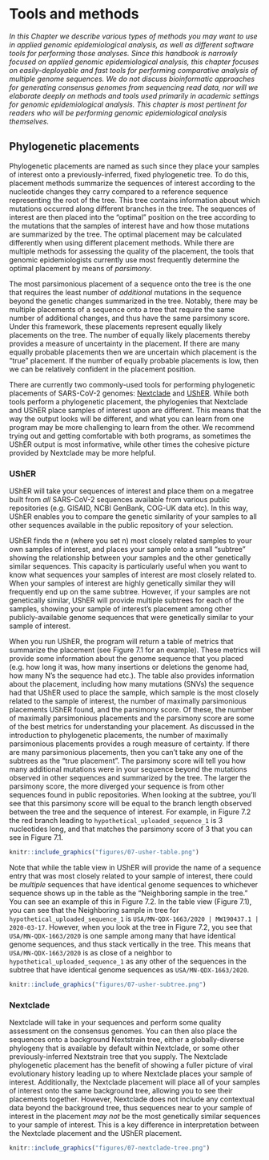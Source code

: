 # Tools and methods

_In this Chapter we describe various types of methods you may want to use in applied genomic epidemiological analysis, as well as different software tools for performing those analyses. Since this handbook is narrowly focused on applied genomic epidemiological analysis, this chapter focuses on easily-deployable and fast tools for performing comparative analysis of multiple genome sequences. We do not discuss bioinformatic approaches for generating consensus genomes from sequencing read data, nor will we elaborate deeply on methods and tools used primarily in academic settings for genomic epidemiological analysis. This chapter is most pertinent for readers who will be performing genomic epidemiological analysis themselves._

## Phylogenetic placements

Phylogenetic placements are named as such since they place your samples of interest onto a previously-inferred, fixed phylogenetic tree. To do this, placement methods summarize the sequences of interest according to the nucleotide changes they carry compared to a reference sequence representing the root of the tree. This tree contains information about which mutations occurred along different branches in the tree. The sequences of interest are then placed into the "optimal" position on the tree according to the mutations that the samples of interest have and how those mutations are summarized by the tree. The optimal placement may be calculated differently when using different placement methods. While there are multiple methods for assessing the quality of the placement, the tools that genomic epidemiologists currently use most frequently determine the optimal placement by means of _parsimony_.

The most parsimonious placement of a sequence onto the tree is the one that requires the least number of _additional_ mutations in the sequence beyond the genetic changes summarized in the tree. Notably, there may be multiple placements of a sequence onto a tree that require the same number of additional changes, and thus have the same parsimony score. Under this framework, these placements represent equally likely placements on the tree. The number of equally likely placements thereby provides a measure of uncertainty in the placement. If there are many equally probable placements then we are uncertain which placement is the "true" placement. If the number of equally probable placements is low, then we can be relatively confident in the placement position.

There are currently two commonly-used tools for performing phylogenetic placements of SARS-CoV-2 genomes: [Nextclade](https://clades.nextstrain.org/) and [UShER](https://genome.ucsc.edu/cgi-bin/hgPhyloPlace). While both tools perform a phylogenetic placement, the phylogenies that Nextclade and UShER place samples of interest upon are different. This means that the way the output looks will be different, and what you can learn from one program may be more challenging to learn from the other. We recommend trying out and getting comfortable with both programs, as sometimes the UShER output is most informative, while other times the cohesive picture provided by Nextclade may be more helpful.

### UShER

UShER will take your sequences of interest and place them on a megatree built from _all_ SARS-CoV-2 sequences available from various public repositories (e.g. GISAID, NCBI GenBank, COG-UK data etc). In this way, UShER enables you to compare the genetic similarity of your samples to all other sequences available in the public repository of your selection.

UShER finds the _n_ (where you set n) most closely related samples to your own samples of interest, and places your sample onto a small “subtree” showing the relationship between your samples and the other genetically similar sequences. This capacity is particularly useful when you want to know what sequences your samples of interest are most closely related to. When your samples of interest are highly genetically similar they will frequently end up on the same subtree. However, if your samples are not genetically similar, UShER will provide multiple subtrees for each of the samples, showing your sample of interest’s placement among other publicly-available genome sequences that were genetically similar to your sample of interest.

When you run UShER, the program will return a table of metrics that summarize the placement (see Figure 7.1 for an example). These metrics will provide some information about the genome sequence that you placed (e.g. how long it was, how many insertions or deletions the genome had, how many N’s the sequence had etc.). The table also provides information about the placement, including how many mutations (SNVs) the sequence had that UShER used to place the sample, which sample is the most closely related to the sample of interest, the number of maximally parsimonious placements UShER found, and the parsimony score. Of these, the number of maximally parsimonious placements and the parsimony score are some of the best metrics for understanding your placement. As discussed in the introduction to phylogenetic placements, the number of maximally parsimonious placements provides a rough measure of certainty. If there are many parsimonious placements, then you can’t take any one of the subtrees as the “true placement”. The parsimony score will tell you how many additional mutations were in your sequence beyond the mutations observed in other sequences and summarized by the tree. The larger the parsimony score, the more diverged your sequence is from other sequences found in public repositories. When looking at the subtree, you’ll see that this parsimony score will be equal to the branch length observed between the tree and the sequence of interest. For example, in Figure 7.2 the red branch leading to `hypothetical_uploaded_sequence_1` is 3 nucleotides long, and that matches the parsimony score of 3 that you can see in Figure 7.1.

```r
knitr::include_graphics("figures/07-usher-table.png")
```

Note that while the table view in UShER will provide the name of a sequence entry that was most closely related to your sample of interest, there could be _multiple_ sequences that have identical genome sequences to whichever sequence shows up in the table as the “Neighboring sample in the tree.” You can see an example of this in Figure 7.2. In the table view (Figure 7.1), you can see that the Neighboring sample in tree for `hypothetical_uploaded_sequence_1` is `USA/MN-QDX-1663/2020 | MW190437.1 | 2020-03-17`. However, when you look at the tree in Figure 7.2, you see that `USA/MN-QDX-1663/2020` is one sample among many that have identical genome sequences, and thus stack vertically in the tree. This means that `USA/MN-QDX-1663/2020` is as close of a neighbor to `hypothetical_uploaded_sequence_1` as any other of the sequences in the subtree that have identical genome sequences as `USA/MN-QDX-1663/2020`.

```r
knitr::include_graphics("figures/07-usher-subtree.png")
```

### Nextclade

Nextclade will take in your sequences and perform some quality assessment on the consensus genomes. You can then also place the sequences onto a background Nextstrain tree, either a globally-diverse phylogeny that is available by default within Nextclade, or some other previously-inferred Nextstrain tree that you supply. The Nextclade phylogenetic placement has the benefit of showing a fuller picture of viral evolutionary history leading up to where Nextclade places your sample of interest. Additionally, the Nextclade placement will place all of your samples of interest onto the same background tree, allowing you to see their placements together. However, Nextclade does not include any contextual data beyond the background tree, thus sequences near to your sample of interest in the placement _may not_ be the most genetically similar sequences to your sample of interest. This is a key difference in interpretation between the Nextclade placement and the UShER placement.


```r
knitr::include_graphics("figures/07-nextclade-tree.png")
```
